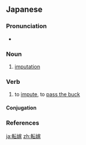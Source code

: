 ==Japanese==
{{ja-kanjitab|てん|か|yomi=o}}

===Pronunciation===
* {{ja-pron|てんか|y=o|acc=1|acc2=0|acc_ref=NHK|acc2_ref=NHK}}

===Noun===
{{ja-noun|てんか|kyu=轉嫁}}

# [[imputation]]

===Verb===
{{ja-verb-suru|てんか|kyu=轉嫁}}

# to [[impute]], to [[pass the buck]]

====Conjugation====
{{ja-suru|てんか}}

===References===
<references/>

[[ja:転嫁]]
[[zh:転嫁]]